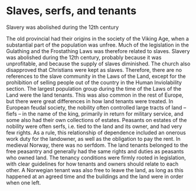 # Slaves, serfs, and tenants

Slavery was abolished during the 12th century

The old provincial had their origins in the society of the Viking Age, when a substantial part of the population was unfree. Much of the legislation in the Gulathing and the Frostathing Laws was therefore related to slaves. Slavery was abolished during the 12th century, probably because it was unprofitable, and because the supply of slaves diminished. The church also disapproved that Christians were kept as slaves. Therefore, there are no references to the slave community in the Laws of the Land, except for the prohibition of selling people out of the country in the Human Inviolability section. The largest population group during the time of the Laws of the Land were the land tenants. This was also common in the rest of Europe, but there were great differences in how land tenants were treated. In European feudal society, the nobility often controlled large tracts of land – fiefs – in the name of the king, primarily in return for military service, and some also had their own collections of estates. Peasants on estates of the nobility were often serfs, i.e. tied to the land and its owner, and had very few rights. As a rule, this relationship of dependence included an onerous work duty for the landowner, as well as the obligation to pay the rent. In medieval Norway, there was no serfdom. The land tenants belonged to the free peasantry and generally had the same rights and duties as peasants who owned land. The tenancy conditions were firmly rooted in legislation, with clear guidelines for how tenants and owners should relate to each other. A Norwegian tenant was also free to leave the land, as long as this happened at an agreed time and the buildings and the land were in order when one left.
